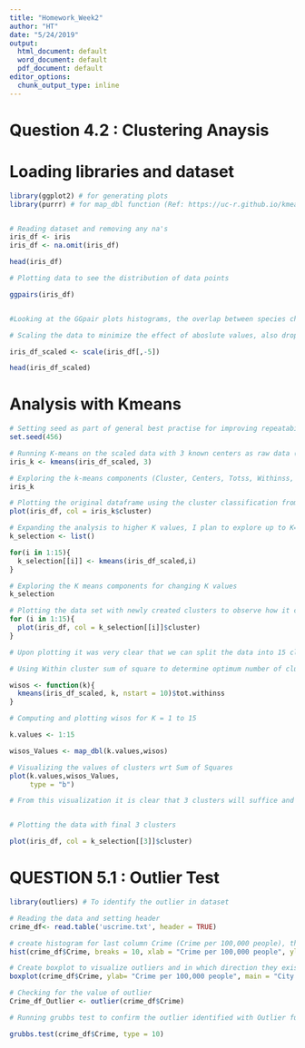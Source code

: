 ---
title: "Homework_Week2"
author: "HT"
date: "5/24/2019"
output:
  html_document: default
  word_document: default
  pdf_document: default
editor_options:
  chunk_output_type: inline
---
# Question 4.2 : Clustering Anaysis 

# Loading libraries and dataset
```{r}

library(ggplot2) # for generating plots
library(purrr) # for map_dbl function (Ref: https://uc-r.github.io/kmeans_clustering) 


# Reading dataset and removing any na's
iris_df <- iris
iris_df <- na.omit(iris_df)

head(iris_df)

# Plotting data to see the distribution of data points

ggpairs(iris_df) 


#Looking at the GGpair plots histograms, the overlap between species characteristics is minimum for Petal length and Petal width. So those will be best combinations of predictors

# Scaling the data to minimize the effect of aboslute values, also dropping the Species Column to make it all numerical for further analysis

iris_df_scaled <- scale(iris_df[,-5])

head(iris_df_scaled)

```
 

# Analysis with Kmeans

```{r}

# Setting seed as part of general best practise for improving repeatability of analysis
set.seed(456)

# Running K-means on the scaled data with 3 known centers as raw data (Species)
iris_k <- kmeans(iris_df_scaled, 3)

# Exploring the k-means components (Cluster, Centers, Totss, Withinss, tot.withninss,betweenss,size etc.)
iris_k

# Plotting the original dataframe using the cluster classification from K-means components, this will serve as a baseline for this analysis.
plot(iris_df, col = iris_k$cluster)

# Expanding the analysis to higher K values, I plan to explore up to K= 15.
k_selection <- list()

for(i in 1:15){
  k_selection[[i]] <- kmeans(iris_df_scaled,i)
}

# Exploring the K means components for changing K values
k_selection

# Plotting the data set with newly created clusters to observe how it changes
for (i in 1:15){
  plot(iris_df, col = k_selection[[i]]$cluster)
}

# Upon plotting it was very clear that we can split the data into 15 clusters, but at this point it doesn't tell us the optimum number of clusters.

# Using Within cluster sum of square to determine optimum number of clusters

wisos <- function(k){
  kmeans(iris_df_scaled, k, nstart = 10)$tot.withinss
}

# Computing and plotting wisos for K = 1 to 15

k.values <- 1:15

wisos_Values <- map_dbl(k.values,wisos)

# Visualizing the values of clusters wrt Sum of Squares
plot(k.values,wisos_Values,
     type = "b")

# From this visualization it is clear that 3 clusters will suffice and there is not much significant improvement in center distance unless data is broken into too many clusters.


# Plotting the data with final 3 clusters

plot(iris_df, col = k_selection[[3]]$cluster)


```

# QUESTION 5.1 : Outlier Test

```{r}

library(outliers) # To identify the outlier in dataset

# Reading the data and setting header
crime_df<- read.table('uscrime.txt', header = TRUE)

# create histogram for last column Crime (Crime per 100,000 people), this will give an idea of distribution
hist(crime_df$Crime, breaks = 10, xlab = "Crime per 100,000 people", ylab = "Count of Cities", main = "City Crime Rates")

# Create boxplot to visualize outliers and in which direction they exist
boxplot(crime_df$Crime, ylab= "Crime per 100,000 people", main = "City Crime Rates")

# Checking for the value of outlier
Crime_df_Outlier <- outlier(crime_df$Crime)

# Running grubbs test to confirm the outlier identified with Outlier function. For Grubbs test I decided to run Type 10 as it was evident in Box plot that the outlier is on top tail only and nothing on the bottom tail end.

grubbs.test(crime_df$Crime, type = 10)
```

